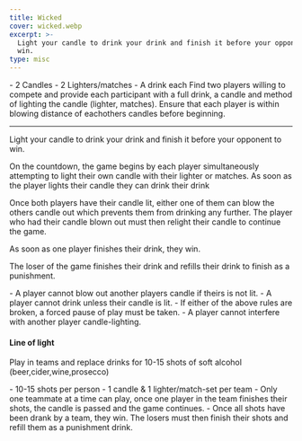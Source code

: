 ```yaml
---
title: Wicked
cover: wicked.webp
excerpt: >-
  Light your candle to drink your drink and finish it before your opponent to
  win.
type: misc
---
```


<GameHero
  cover="/images/wicked.webp"
  alt="Wicked"
/>

<GameSection title="Equipment" icon="/images/liquor.webp">
-   2 Candles
-   2 Lighters/matches
-   A drink each
</GameSection>

<GameSection title="Setup" icon="/images/settings.webp">
Find two players willing to compete and provide each participant with a full drink, a candle and method of lighting the candle (lighter, matches). Ensure that each player is within blowing distance of eachothers candles before beginning.

* * *
</GameSection>

<GameSection title="Aim of the Game" icon="/images/target.webp">
<p>Light your candle to drink your drink and finish it before your opponent to win.</p>
</GameSection>

<GameSection title="How to Play" icon="/images/question.webp">
On the countdown, the game begins by each player simultaneously attempting to light their own candle with their lighter or matches. As soon as the player lights their candle they can drink their drink

Once both players have their candle lit, either one of them can blow the others candle out which prevents them from drinking any further. The player who had their candle blown out must then relight their candle to continue the game.

As soon as one player finishes their drink, they win.

The loser of the game finishes their drink and refills their drink to finish as a punishment.
</GameSection>

<GameSection title="Rules" icon="/images/rules.webp">
-   A player cannot blow out another players candle if theirs is not lit.
-   A player cannot drink unless their candle is lit.
-   If either of the above rules are broken, a forced pause of play must be taken.
-   A player cannot interfere with another player candle-lighting.
</GameSection>

<GameSection title="Special Edition" icon="/images/special.webp">

<h4>Line of light</h4>

<p>Play in teams and replace drinks for 10-15 shots of soft alcohol (beer,cider,wine,prosecco)</p>
</GameSection>

<GameSection title="Additional rules:" icon="/images/question.webp">
-   10-15 shots per person
-   1 candle & 1 lighter/match-set per team
-   Only one teammate at a time can play, once one player in the team finishes their shots, the candle is passed and the game continues.
-   Once all shots have been drank by a team, they win. The losers must then finish their shots and refill them as a punishment drink.
</GameSection>

<ShareButtons title="Wicked" />

<FeedbackCard>
</FeedbackCard>
